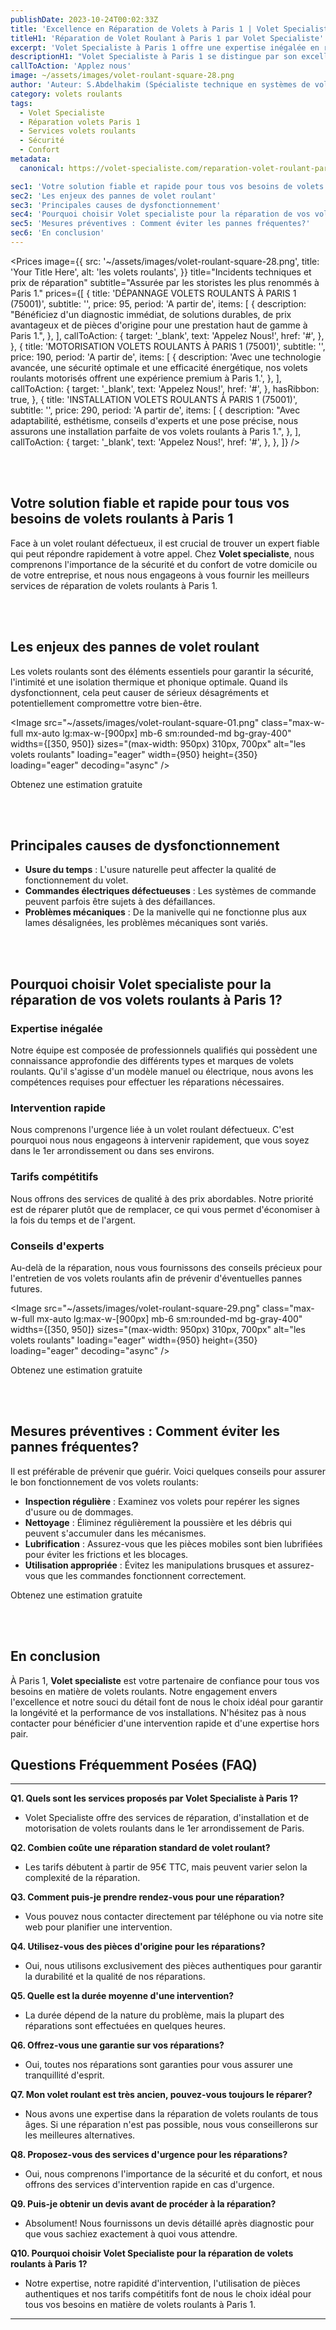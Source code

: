 ```yaml
---
publishDate: 2023-10-24T00:02:33Z
title: 'Excellence en Réparation de Volets à Paris 1 | Volet Specialiste'
titleH1: 'Réparation de Volet Roulant à Paris 1 par Volet Specialiste'
excerpt: 'Volet Specialiste à Paris 1 offre une expertise inégalée en réparation de volets roulants, garantissant sécurité, confort, et services abordables.'
descriptionH1: "Volet Specialiste à Paris 1 se distingue par son excellence dans la réparation de volets roulants. Reconnaissant l'importance de la sécurité et du confort, l'entreprise offre des services rapides et fiables. Avec une expertise inégalée, des interventions rapides et des tarifs compétitifs, ils sont le choix idéal pour tous les besoins en matière de volets roulants à Paris 1."
callToAction: 'Applez nous'
image: ~/assets/images/volet-roulant-square-28.png
author: 'Auteur: S.Abdelhakim (Spécialiste technique en systèmes de volets roulants)'
category: volets roulants
tags:
  - Volet Specialiste
  - Réparation volets Paris 1
  - Services volets roulants
  - Sécurité
  - Confort
metadata:
  canonical: https://volet-specialiste.com/reparation-volet-roulant-paris-1

sec1: 'Votre solution fiable et rapide pour tous vos besoins de volets roulants à Paris 1'
sec2: 'Les enjeux des pannes de volet roulant'
sec3: 'Principales causes de dysfonctionnement'
sec4: 'Pourquoi choisir Volet specialiste pour la réparation de vos volets roulants à Paris 1?'
sec5: 'Mesures préventives : Comment éviter les pannes fréquentes?'
sec6: 'En conclusion'
---
```



<Prices
  image={{
    src: '~/assets/images/volet-roulant-square-28.png',
    title: 'Your Title Here',
    alt: 'les volets roulants',
  }}
  title="Incidents techniques et prix de réparation"
  subtitle="Assurée par les storistes les plus renommés à Paris 1."
  prices={[
    {
      title: 'DÉPANNAGE VOLETS ROULANTS À PARIS 1 (75001)',
      subtitle: '',
      price: 95,
      period: 'A partir de',
      items: [
        {
          description:
            "Bénéficiez d'un diagnostic immédiat, de solutions durables, de prix avantageux et de pièces d'origine pour une prestation haut de gamme à Paris 1.",
        },
      ],
      callToAction: {
        target: '_blank',
        text: 'Appelez Nous!',
        href: '#',
      },
    },
    {
      title: 'MOTORISATION VOLETS ROULANTS À PARIS 1 (75001)',
      subtitle: '',
      price: 190,
      period: 'A partir de',
      items: [
        {
          description:
            'Avec une technologie avancée, une sécurité optimale et une efficacité énergétique, nos volets roulants motorisés offrent une expérience premium à Paris 1.',
        },
      ],
      callToAction: {
        target: '_blank',
        text: 'Appelez Nous!',
        href: '#',
      },
      hasRibbon: true,
    },
    {
      title: 'INSTALLATION VOLETS ROULANTS À PARIS 1 (75001)',
      subtitle: '',
      price: 290,
      period: 'A partir de',
      items: [
        {
          description:
            "Avec adaptabilité, esthétisme, conseils d'experts et une pose précise, nous assurons une installation parfaite de vos volets roulants à Paris 1.",
        },
      ],
      callToAction: {
        target: '_blank',
        text: 'Appelez Nous!',
        href: '#',
      },
    },
  ]}
/>

<a id="section1"></a>
<br />
<br />

## Votre solution fiable et rapide pour tous vos besoins de volets roulants à Paris 1

Face à un volet roulant défectueux, il est crucial de trouver un expert fiable qui peut répondre rapidement à votre appel. Chez **Volet specialiste**, nous comprenons l'importance de la sécurité et du confort de votre domicile ou de votre entreprise, et nous nous engageons à vous fournir les meilleurs services de réparation de volets roulants à Paris 1.

<a id="section2"></a>
<br />
<br />

## Les enjeux des pannes de volet roulant

Les volets roulants sont des éléments essentiels pour garantir la sécurité, l'intimité et une isolation thermique et phonique optimale. Quand ils dysfonctionnent, cela peut causer de sérieux désagréments et potentiellement compromettre votre bien-être.

<Image
  src="~/assets/images/volet-roulant-square-01.png"
  class="max-w-full mx-auto lg:max-w-[900px] mb-6 sm:rounded-md bg-gray-400"
  widths={[350, 950]}
  sizes="(max-width: 950px) 310px, 700px"
  alt="les volets roulants"
  loading="eager"
  width={950}
  height={350}
  loading="eager"
  decoding="async"
/>

<div class="md:hidden">
  <TelMob
    callToAction={{
      text: 'Appelez Nous',
      href: 'tel:01 85 49 07 07',
    }}
  >
    <Fragment slot="title">Obtenez une estimation gratuite</Fragment>
  </TelMob>
</div>

<a id="section3"></a>
<br />
<br />

## Principales causes de dysfonctionnement

- **Usure du temps** : L'usure naturelle peut affecter la qualité de fonctionnement du volet.
- **Commandes électriques défectueuses** : Les systèmes de commande peuvent parfois être sujets à des défaillances.
- **Problèmes mécaniques** : De la manivelle qui ne fonctionne plus aux lames désalignées, les problèmes mécaniques sont variés.

<a id="section4"></a>
<br />
<br />

## Pourquoi choisir Volet specialiste pour la réparation de vos volets roulants à Paris 1?

### Expertise inégalée

Notre équipe est composée de professionnels qualifiés qui possèdent une connaissance approfondie des différents types et marques de volets roulants. Qu'il s'agisse d'un modèle manuel ou électrique, nous avons les compétences requises pour effectuer les réparations nécessaires.

### Intervention rapide

Nous comprenons l'urgence liée à un volet roulant défectueux. C'est pourquoi nous nous engageons à intervenir rapidement, que vous soyez dans le 1er arrondissement ou dans ses environs.

### Tarifs compétitifs

Nous offrons des services de qualité à des prix abordables. Notre priorité est de réparer plutôt que de remplacer, ce qui vous permet d'économiser à la fois du temps et de l'argent.

### Conseils d'experts

Au-delà de la réparation, nous vous fournissons des conseils précieux pour l'entretien de vos volets roulants afin de prévenir d'éventuelles pannes futures.

<Image
  src="~/assets/images/volet-roulant-square-29.png"
  class="max-w-full mx-auto lg:max-w-[900px] mb-6 sm:rounded-md bg-gray-400"
  widths={[350, 950]}
  sizes="(max-width: 950px) 310px, 700px"
  alt="les volets roulants"
  loading="eager"
  width={950}
  height={350}
  loading="eager"
  decoding="async"
/>

<div class="md:hidden">
  <TelMob
    callToAction={{
      text: 'Appelez Nous',
      href: 'tel:01 85 49 07 07',
    }}
  >
    <Fragment slot="title">Obtenez une estimation gratuite</Fragment>
  </TelMob>
</div>

<a id="section5"></a>
<br />
<br />

## Mesures préventives : Comment éviter les pannes fréquentes?

Il est préférable de prévenir que guérir. Voici quelques conseils pour assurer le bon fonctionnement de vos volets roulants:

- **Inspection régulière** : Examinez vos volets pour repérer les signes d'usure ou de dommages.
- **Nettoyage** : Éliminez régulièrement la poussière et les débris qui peuvent s'accumuler dans les mécanismes.
- **Lubrification** : Assurez-vous que les pièces mobiles sont bien lubrifiées pour éviter les frictions et les blocages.
- **Utilisation appropriée** : Évitez les manipulations brusques et assurez-vous que les commandes fonctionnent correctement.

<div class="md:hidden">
  <TelMob
    callToAction={{
      text: 'Appelez Nous',
      href: 'tel:01 85 49 07 07',
    }}
  >
    <Fragment slot="title">Obtenez une estimation gratuite</Fragment>
  </TelMob>
</div>

<a id="section6"></a>
<br />
<br />

## En conclusion

À Paris 1, **Volet specialiste** est votre partenaire de confiance pour tous vos besoins en matière de volets roulants. Notre engagement envers l'excellence et notre souci du détail font de nous le choix idéal pour garantir la longévité et la performance de vos installations. N'hésitez pas à nous contacter pour bénéficier d'une intervention rapide et d'une expertise hors pair.

## Questions Fréquemment Posées (FAQ)

---

**Q1. Quels sont les services proposés par Volet Specialiste à Paris 1?**

- Volet Specialiste offre des services de réparation, d'installation et de motorisation de volets roulants dans le 1er arrondissement de Paris.

**Q2. Combien coûte une réparation standard de volet roulant?**

- Les tarifs débutent à partir de 95€ TTC, mais peuvent varier selon la complexité de la réparation.

**Q3. Comment puis-je prendre rendez-vous pour une réparation?**

- Vous pouvez nous contacter directement par téléphone ou via notre site web pour planifier une intervention.

**Q4. Utilisez-vous des pièces d'origine pour les réparations?**

- Oui, nous utilisons exclusivement des pièces authentiques pour garantir la durabilité et la qualité de nos réparations.

**Q5. Quelle est la durée moyenne d'une intervention?**

- La durée dépend de la nature du problème, mais la plupart des réparations sont effectuées en quelques heures.

**Q6. Offrez-vous une garantie sur vos réparations?**

- Oui, toutes nos réparations sont garanties pour vous assurer une tranquillité d'esprit.

**Q7. Mon volet roulant est très ancien, pouvez-vous toujours le réparer?**

- Nous avons une expertise dans la réparation de volets roulants de tous âges. Si une réparation n'est pas possible, nous vous conseillerons sur les meilleures alternatives.

**Q8. Proposez-vous des services d'urgence pour les réparations?**

- Oui, nous comprenons l'importance de la sécurité et du confort, et nous offrons des services d'intervention rapide en cas d'urgence.

**Q9. Puis-je obtenir un devis avant de procéder à la réparation?**

- Absolument! Nous fournissons un devis détaillé après diagnostic pour que vous sachiez exactement à quoi vous attendre.

**Q10. Pourquoi choisir Volet Specialiste pour la réparation de volets roulants à Paris 1?**

- Notre expertise, notre rapidité d'intervention, l'utilisation de pièces authentiques et nos tarifs compétitifs font de nous le choix idéal pour tous vos besoins en matière de volets roulants à Paris 1.

---
